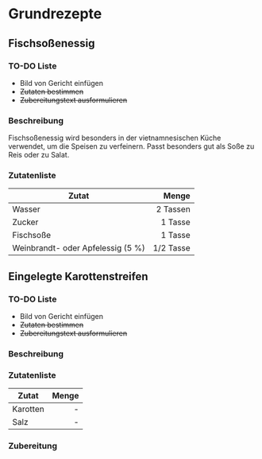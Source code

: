 # Grundrezepte

## Fischsoßenessig

### TO-DO Liste

- Bild von Gericht einfügen
-  ~~Zutaten bestimmen~~
- ~~Zubereitungstext ausformulieren~~

### Beschreibung {-}

Fischsoßenessig wird besonders in der vietnamnesischen Küche verwendet, um die Speisen zu verfeinern. Passt besonders gut als Soße zu Reis oder zu Salat. 

### Zutatenliste {-}

Zutat | Menge 
---|---:
Wasser | 2 Tassen
Zucker | 1 Tasse
Fischsoße | 1 Tasse
Weinbrandt- oder Apfelessig (5 %) | 1/2 Tasse


## Eingelegte Karottenstreifen

### TO-DO Liste

- Bild von Gericht einfügen
-  ~~Zutaten bestimmen~~
- ~~Zubereitungstext ausformulieren~~



### Beschreibung {-}


### Zutatenliste {-}

Zutat | Menge 
---|---:
Karotten | -
Salz | - 


### Zubereitung {-}
